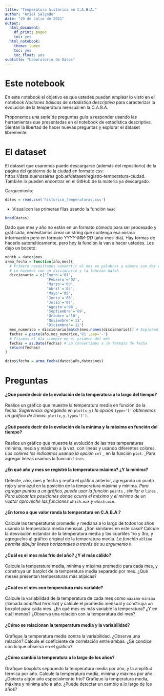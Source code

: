 ```yaml
---
title: "Temperatura histórica en C.A.B.A."
author: "Ariel Salgado"
date: "20 de Julio de 2021"
output:
  html_document:
    df_print: paged
    toc: yes
  html_notebook:
    theme: lumen
    toc: yes
    toc_float: yes
subtitle: "Laboratorio de Datos"
---
```


# Este notebook

En este notebook el objetivo es que ustedes puedan emplear lo visto en el notebook _Nociones básicas de estadística descriptiva_ para caracterizar la evolución de la temperatura mensual en la C.A.B.A. 

Proponemos una serie de preguntas _guía_ a responder usando las herramientas que presentadas en el notebook de estadística descriptiva. Sientan la libertad de hacer nuevas preguntas y explorar el dataset libremente.

# El dataset

El dataset que usaremos puede descargarse (además del repositorio) de la página del gobierno de la ciudad en formato csv: https://data.buenosaires.gob.ar/dataset/registro-temperatura-ciudad. También lo pueden encontrar en el GitHub de la materia ya descargado.

Carguemoslo:

```r
datos = read.csv('historico_temperaturas.csv')
```

* Visualicen las primeras filas usando la función `head`

```r
head(datos)
```

Dado que mes y año no están en un formato cómodo para ser procesado y graficado, necesitamos crear un string que contenga esa misma información pero en formato _YYYY-MM-DD_ (año-mes-día). Hay formas de hacerlo automáticamente, pero hoy la función la van a hacer ustedes. Les dejo un boceto:

```r
month = datos$mes
arma_fecha = function(año,mes){
  # Primero necesitamos convertir el mes en palabras a número con dos dígitos. 
  # Lo hacemos con un diccionario y la función match
  diccionario = c('Enero'='01',
                   'Febrero'='02',
                   'Marzo'='03',
                   'Abril'='04',
                   'Mayo'='05',
                   'Junio'='06',
                   'Julio'='07',
                   'Agosto'='08',
                   'Septiembre'='09',
                   'Octubre'='10',
                   'Noviembre'='11',
                   'Diciembre'='12')
  mes_numerico = diccionario[match(mes,names(diccionario))] # Exploren esto un poco en la consola para ver qué hace exactamente.
  fechas = paste(año,mes_numerico,'01',sep='-')
  # Fijamos el día siempre en el primero del més
  fechas = as.Date(fechas) # Lo convertimos a un formato de fecha
  return(fechas)
}

datos$fecha = arma_fecha(datos$año,datos$mes)
```

# Preguntas

#### ¿Qué puede decir de la evolución de la temperatura a lo largo del tiempo?

Realice un gráfico que muestre la temperatura media en función de la fecha. _Sugerencia: agregando en_ `plot(x,y)` _la opción `type='l'` obtenemos un gráfico de lineas:_ `plot(x,y,type='l')`.

#### ¿Qué puede decir de la evolución de la mínima y la máxima en función del tiempo?

Realice un gráfico que muestre la evolución de las tres temperaturas (mínima, media y máxima) a la vez, con lineas y usando diferentes colores.
_Los colores los indicamos usando la opción_ `col` _ en la función `plot`. _Para agregar lineas usamos la función `lines`.


#### ¿En qué año y mes se registró la temperatura máxima? ¿Y la mínima?

Detecte, año, mes y fecha y repita el gráfico anterior, agregando un punto rojo y uno azul en la posición de la temperatura máxima y mínima.
_Para agregar puntos a un gráfico, puede usar la función_ `points` _, similar a_ `lines` _. Para ubicar las posiciones donde ocurre el máximo y el mínimo de un vector aproveche las funciones_ `which.max` _y_ `which.min`.


#### ¿En torno a que valor ronda la temperatura en C.A.B.A.?

Calcule las temperaturas promedio y mediana a lo largo de todos los años usando la temperatura media mensual. ¿Son similares en este caso? Calcule la desviación estandar de la temperatura media y los cuartiles 1ro y 3ro, y agreguelos al gráfico original de la temperatura media. _La función_ `abline` _permite dibujar lineas horizontales a través de su argumento_ `h`.


#### ¿Cuál es el mes más frio del año? ¿Y el más cálido?

Calcule la temperatura media, mínima y máxima promedio para cada mes, y construya un barplot de la temperatura media separado por mes. ¿Qué meses presentan temperaturas más atípicas?

#### ¿Cuál es el mes con temperatura más variable?

Calcule la variabilidad de la temperatura de cada mes como `máxima-mínima` (llamada _amplitud térmica_) y calcule el promedio mensual y construya un boxplot para cada mes. ¿En qué mes es más variable la temperatura? ¿Y en cuál menos? ¿Observa una relación con la temperatura del mes?

#### ¿Cómo se relacionan la temperatura media y la variabilidad?

Grafique la temperatura media contra la variabilidad. ¿Observa una relación? Calcule el coeficiente de correlación entre ambas. ¿Se condice con lo que observa en el gráfico?

#### ¿Cómo cambió la temperatura a lo largo de los años?

Grafique boxplots separando la temperatura media por año, y la amplitud térmica por año. Calcule la temperatura media, mínima y máxima por año. ¿Detecta algún año especialmente frío? Grafique la temperatura media, máxima y mínima año a año. ¿Puede detectar un cambio a lo largo de los años?